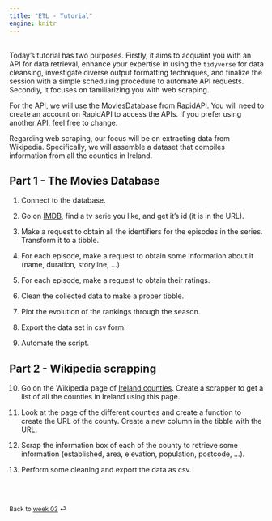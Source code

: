 ```yaml
---
title: "ETL - Tutorial"
engine: knitr
---
```


<br>
Today's tutorial has two purposes. Firstly, it aims to acquaint you with an API for data retrieval, enhance your expertise in using the `tidyverse` for data cleansing, investigate diverse output formatting techniques, and finalize the session with a simple scheduling procedure to automate API requests. Secondly, it focuses on familiarizing you with web scraping.

For the API, we will use the [MoviesDatabase](https://rapidapi.com/SAdrian/api/moviesdatabase/details) from [RapidAPI](https://rapidapi.com/hub). You will need to create an account on RapidAPI to access the APIs. If you prefer using another API, feel free to change.

Regarding web scraping, our focus will be on extracting data from Wikipedia. Specifically, we will assemble a dataset that compiles information from all the counties in Ireland.

## Part 1 - The Movies Database

1. Connect to the database.

2. Go on [IMDB](https://www.imdb.com), find a tv serie you like, and get it's id (it is in the URL).

3. Make a request to obtain all the identifiers for the episodes in the series. Transform it to a tibble.

4. For each episode, make a request to obtain some information about it (name, duration, storyline, ...)

5. For each episode, make a request to obtain their ratings.

6. Clean the collected data to make a proper tibble.

7. Plot the evolution of the rankings through the season.

8. Export the data set in csv form.

9. Automate the script.


## Part 2 - Wikipedia scrapping

10. Go on the Wikipedia page of [Ireland counties](https://en.wikipedia.org/wiki/Counties_of_Ireland). Create a scrapper to get a list of all the counties in Ireland using this page.

11. Look at the page of the different counties and create a function to create the URL of the county. Create a new column in the tibble with the URL.

12. Scrap the information box of each of the county to retrieve some information (established, area, elevation, population, postcode, ...).

13. Perform some cleaning and export the data as csv.


<br><br>

::: {style="font-size: 0.875em;"}
Back to [week 03](/weeks/week-3.qmd) ⏎
:::